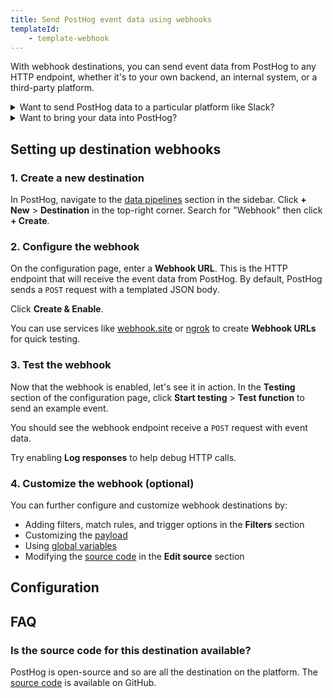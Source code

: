 ```yaml
---
title: Send PostHog event data using webhooks
templateId:
    - template-webhook
---
```



With webhook destinations, you can send event data from PostHog to any HTTP endpoint, whether it's to your own backend, an internal system, or a third-party platform.

<details>
<summary>Want to send PostHog data to a particular platform like Slack?</summary>

Browse all the **Destinations** listed in the sidenav to integrate with well-known platforms like [Slack](/docs/cdp/destinations/slack), [HubSpot](/docs/cdp/destinations/hubspot), or [Zapier](/docs/cdp/destinations/zapier).

</details>

<details>
<summary>Want to bring your data into PostHog?</summary>

Check out [Sources](/docs/cdp/sources) to learn how to connect your systems like CRM, payment processor, or database with PostHog data for all-in-one analytics.

</details>


<Requirements />

## Setting up destination webhooks

### 1. Create a new destination

In PostHog, navigate to the [data pipelines](https://us.posthog.com/pipeline/overview) section in the sidebar. Click **+ New** > **Destination** in the top-right corner. Search for "Webhook" then click **+ Create**.

<ProductScreenshot
  imageLight="https://res.cloudinary.com/dmukukwp6/image/upload/webhook_destination_cd495788fc.png"
  alt="Create new destination"
  classes="rounded"
/>

### 2. Configure the webhook

On the configuration page, enter a **Webhook URL**. This is the HTTP endpoint that will receive the event data from PostHog. By default, PostHog sends a `POST` request with a templated JSON body.

Click **Create & Enable**.

<ProductScreenshot
  imageLight="https://res.cloudinary.com/dmukukwp6/image/upload/webhook_url_config_5900a5a9b7.png"
  alt="Configure webhook"
  classes="rounded"
/>

<CalloutBox type="fyi" title="Webhook services" icon="IconInfo">

You can use services like [webhook.site](https://webhook.site/) or [ngrok](https://ngrok.com/) to create **Webhook URLs** for quick testing.

</CalloutBox>

### 3. Test the webhook

Now that the webhook is enabled, let's see it in action. In the **Testing** section of the configuration page, click **Start testing** > **Test function** to send an example event. 

You should see the webhook endpoint receive a `POST` request with event data.

<ProductVideo
    videoLight="https://res.cloudinary.com/dmukukwp6/video/upload/webhook_test_01101dbebd.mp4" 
    classes="rounded"
    alt="Test webhook"
/>

<CalloutBox type="fyi" title="Debugging" icon="IconInfo">

Try enabling **Log responses** to help debug HTTP calls. 

</CalloutBox>

### 4. Customize the webhook (optional)

You can further configure and customize webhook destinations by:

- Adding filters, match rules, and trigger options in the **Filters** section
- Customizing the [payload](/docs/cdp/destinations/customizing-destinations#customizing-payload)
- Using [global variables](/docs/cdp/destinations/customizing-destinations#global-object)
- Modifying the [source code](/docs/cdp/destinations/customizing-destinations#modifying-destinations-with-hog) in the **Edit source** section

<HideOnCDPIndex>

## Configuration

<TemplateParameters />

## FAQ

### Is the source code for this destination available?

PostHog is open-source and so are all the destination on the platform. The [source code](https://github.com/PostHog/posthog/blob/master/posthog/cdp/templates/webhook/template_webhook.py) is available on GitHub.

<PostHogMaintained />

<FeedbackQuestions />

</HideOnCDPIndex>